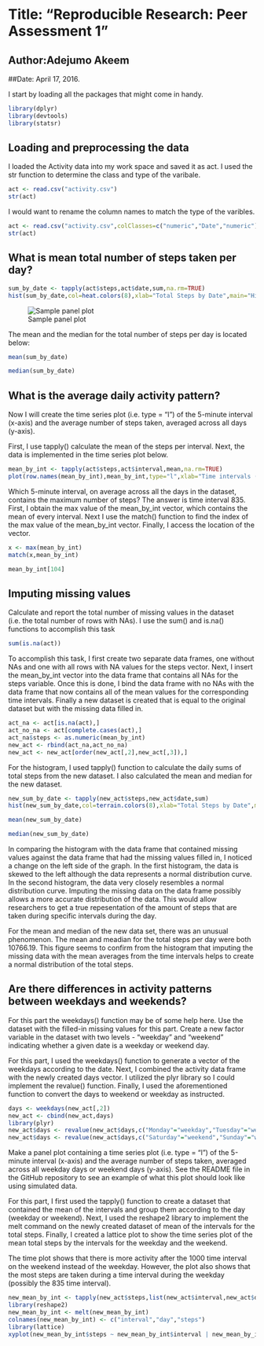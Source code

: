 
# Title: "Reproducible Research: Peer Assessment 1"
## Author:Adejumo Akeem
##Date: April 17, 2016.



I start by loading all the packages that might come in handy.

```r
library(dplyr)
library(devtools)
library(statsr)
```

## Loading and preprocessing the data
I loaded the Activity data into my work space and saved it as act. I used the str function to determine the class and type of the varibale.

```r
act <- read.csv("activity.csv")
str(act)
```
I would want to rename the column names to match the type of the varibles.

```r
act <- read.csv("activity.csv",colClasses=c("numeric","Date","numeric"))
str(act)

```



## What is mean total number of steps taken per day?

```r
sum_by_date <- tapply(act$steps,act$date,sum,na.rm=TRUE)
hist(sum_by_date,col=heat.colors(8),xlab="Total Steps by Date",main="Histogram of Total Steps by Date")

```

![Sample panel plot](instructions_fig/hist.png) 

The mean and the median for the total number of steps per day is located below:
```r
mean(sum_by_date)
```

```r
median(sum_by_date)
```


## What is the average daily activity pattern?

Now I will create the time series plot (i.e. type = "l") of the 5-minute interval (x-axis) and the average number of steps taken, averaged across all days (y-axis).

First, I use tapply() calculate the mean of the steps per interval. Next, the data is implemented in the time series plot below.
```r
mean_by_int <- tapply(act$steps,act$interval,mean,na.rm=TRUE)
plot(row.names(mean_by_int),mean_by_int,type="l",xlab="Time intervals (in minutes)",ylab="Average of Total Steps",main="Time Series Plot of the Average of Total Steps in a Day")
```

Which 5-minute interval, on average across all the days in the dataset, contains the maximum number of steps? The answer is time interval 835. First, I obtain the max value of the mean_by_int vector, which contains the mean of every interval. Next I use the match() function to find the index of the max value of the mean_by_int vector. Finally, I access the location of the vector.
```r
x <- max(mean_by_int)
match(x,mean_by_int)

```

```r
mean_by_int[104]

```



## Imputing missing values

Calculate and report the total number of missing values in the dataset (i.e. the total number of rows with NAs). I use the sum() and is.na() functions to accomplish this task
```r
sum(is.na(act))
```

To accomplish this task, I first create two separate data frames, one without NAs and one with all rows with NA values for the steps vector. Next, I insert the mean_by_int vector into the data frame that contains all NAs for the steps variable. Once this is done, I bind the data frame with no NAs with the data frame that now contains all of the mean values for the corresponding time intervals. Finally a new dataset is created that is equal to the original dataset but with the missing data filled in.

```r
act_na <- act[is.na(act),]
act_no_na <- act[complete.cases(act),]
act_na$steps <- as.numeric(mean_by_int)
new_act <- rbind(act_na,act_no_na)
new_act <- new_act[order(new_act[,2],new_act[,3]),]
```

For the histogram, I used tapply() function to calculate the daily sums of total steps from the new dataset. I also calculated the mean and median for the new dataset.
```r
new_sum_by_date <- tapply(new_act$steps,new_act$date,sum)
hist(new_sum_by_date,col=terrain.colors(8),xlab="Total Steps by Date",main="Adjusted Histogram of Total Steps by Date (no missing values)")

```


```r
mean(new_sum_by_date)
```

```r
median(new_sum_by_date)
```

In comparing the histogram with the data frame that contained missing values against the data frame that had the missing values filled in, I noticed a change on the left side of the graph. In the first histogram, the data is skewed to the left although the data represents a normal distribution curve. In the second histogram, the data very closely resembles a normal distribution curve. Imputing the missing data on the data frame possibly allows a more accurate distribution of the data. This would allow researchers to get a true repesentation of the amount of steps that are taken during specific intervals during the day.

For the mean and median of the new data set, there was an unusual phenomenon. The mean and meadian for the total steps per day were both 10766.19. This figure seems to confirm from the histogram that imputing the missing data with the mean averages from the time intervals helps to create a normal distribution of the total steps.

## Are there differences in activity patterns between weekdays and weekends?

For this part the weekdays() function may be of some help here. Use the dataset with the filled-in missing values for this part. Create a new factor variable in the dataset with two levels - "weekday" and "weekend" indicating whether a given date is a weekday or weekend day.

For this part, I used the weekdays() function to generate a vector of the weekdays according to the date. Next, I combined the activity data frame with the newly created days vector. I utilized the plyr library so I could implement the revalue() function. Finally, I used the aforementioned function to convert the days to weekend or weekday as instructed.

```r
days <- weekdays(new_act[,2])
new_act <- cbind(new_act,days)
library(plyr)
new_act$days <- revalue(new_act$days,c("Monday"="weekday","Tuesday"="weekday","Wednesday"="weekday","Thursday"="weekday","Friday"="weekday"))
new_act$days <- revalue(new_act$days,c("Saturday"="weekend","Sunday"="weekend"))

```
Make a panel plot containing a time series plot (i.e. type = "l") of the 5-minute interval (x-axis) and the average number of steps taken, averaged across all weekday days or weekend days (y-axis). See the README file in the GitHub repository to see an example of what this plot should look like using simulated data.

For this part, I first used the tapply() function to create a dataset that contained the mean of the intervals and group them according to the day (weekday or weekend). Next, I used the reshape2 library to implement the melt command on the newly created dataset of mean of the intervals for the total steps. Finally, I created a lattice plot to show the time series plot of the mean total steps by the intervals for the weekday and the weekend.

The time plot shows that there is more activity after the 1000 time interval on the weekend instead of the weekday. However, the plot also shows that the most steps are taken during a time interval during the weekday (possibly the 835 time interval).
```r
new_mean_by_int <- tapply(new_act$steps,list(new_act$interval,new_act$days),mean)
library(reshape2)
new_mean_by_int <- melt(new_mean_by_int)
colnames(new_mean_by_int) <- c("interval","day","steps")
library(lattice)
xyplot(new_mean_by_int$steps ~ new_mean_by_int$interval | new_mean_by_int$day, layout=c(1,2),type="l",main="Time Series Plot of the Average of Total Steps (weekday vs. weekend)",xlab="Time intervals (in minutes)",ylab="Average of Total Steps")

```


